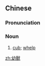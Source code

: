{{also|幼兽}}
==Chinese==
{{zh-forms|s=幼兽}}

===Pronunciation===
{{zh-pron
|m=yòushòu
|c=jau3 sau3
|cat=n
}}

===Noun===
{{zh-noun}}

# [[cub]]; [[whelp]]

[[zh:幼獸]]